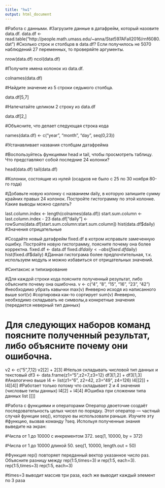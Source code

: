 ---
title: "hw1"
output: html_document
---
#Работа с данными.
#Загрузите данные в датафрейм, который назовите data.df.
data.df <- read.table("http://people.math.umass.edu/~anna/Stat597AFall2016/rnf6080.dat")
#Сколько строк и столбцов в data.df? Если получилось не 5070 наблюдений 27 переменных, то проверяйте аргументы.

nrow(data.df)
ncol(data.df)

#Получите имена колонок из data.df.

colnames(data.df)

#Найдите значение из 5 строки седьмого столбца.

data.df[5,7]

#Напечатайте целиком 2 строку из data.df

data.df[2,]

#Объясните, что делает следующая строка кода 

names(data.df) <- c("year", "month", "day", seq(0,23))

#Устанавливает названия столбцам датафрейма

#Воспользуйтесь функциями head и tail, чтобы просмотреть таблицу. Что представляют собой последние 24 колонки?

head(data.df)
tail(data.df)

#Колонки, состоящие из нулей (осадков не было с 25 по 30 ноября 80-го года)

#Добавьте новую колонку с названием daily, в которую запишите сумму крайних правых 24 колонок. Постройте гистограмму по этой колонке. Какие выводы можно сделать?

last.column.index <- length(colnames(data.df))
start.sum.column <- last.column.index - 23
data.df["daily"] <- rowSums(data.df[start.sum.column:start.sum.column])
hist(data.df$daily)
#Значения отрицательные

#Создайте новый датафрейм fixed.df в котром исправьте замеченную ошибку. Постройте новую гистограмму, поясните почему она более корректна.
fixed.df <- data.df
fixed.df$daily <- abs(fixed.df$daily)
hist(fixed.df$daily)
#Данная гистограма более предпочтительная, т.к. используем модуль и можно избавиться от отрицательных значений.

#Синтаксис и типизирование

#Для каждой строки кода поясните полученный результат, либо объясните почему она ошибочна.
v <- c("4", "8", "15", "16", "23", "42") 
#необходимо убрать кавычки
max(v) 
#неверно исходя из написанного выше
sort(v)
#сортировка как-то сортирует
sum(v)
#неверно, необходимо складывать не символы,а конкретные значения (передается неверный тип данных)

#
# Для следующих наборов команд поясните полученный результат, либо объясните почему они ошибочна.
v2 <- c("5",7,12)
v2[2] + 2[3]
#Нельзя складывать числовой тип данных и текстовый
df3 <- data.frame(z1="5",z2=7,z3=12)
df3[1,2] + df3[1,3]
#Аналогично выше
l4 <- list(z1="6", z2=42, z3="49", z4=126)
l4[[2]] + l4[[4]]
#Работает только потому что складывает 2 и 4 значения (числовые типы данных)
l4[2] + l4[4]
#Ошибка при сложении типа данных list [[]]

#Работа с функциями и операторами
Оператор двоеточие создаёт последовательность целых чисел по порядку. Этот оператор — частный случай функции seq(), которую вы использовали раньше. Изучите эту #функцию, вызвав команду ?seq. Испольуя полученные знания выведите на экран:

#Числа от 1 до 10000 с инкрементом 372.
seq(1, 10000, by = 372)

#Числа от 1 до 10000 длиной 50.
seq(1, 10000, length.out = 50)

#Функция rep() повторяет переданный вектор указанное число раз. Объясните разницу между rep(1:5,times=3) и rep(1:5, each=3).
rep(1:5,times=3)
rep(1:5, each=3)

#times=3 выводит массив три раза, each же выводит каждый элемент по 3 раза
